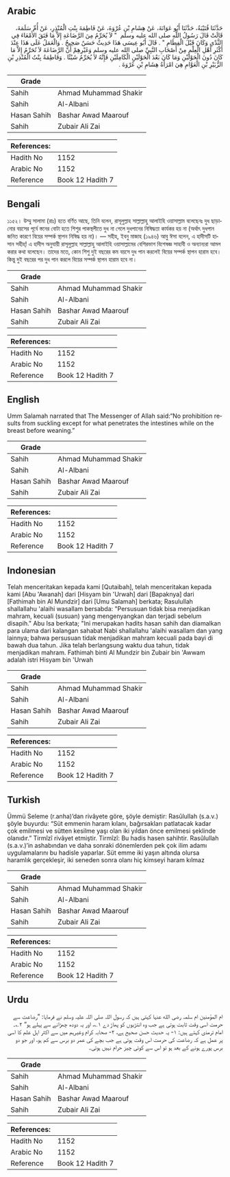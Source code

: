 ## Arabic


<div dir="rtl" lang="ar" style={{fontSize:'larger',backgroundColor:'#f8f9fa',padding:20}}>
حَدَّثَنَا قُتَيْبَةُ، حَدَّثَنَا أَبُو عَوَانَةَ، عَنْ هِشَامِ بْنِ عُرْوَةَ، عَنْ فَاطِمَةَ بِنْتِ الْمُنْذِرِ، عَنْ أُمِّ سَلَمَةَ، قَالَتْ قَالَ رَسُولُ اللَّهِ صلى الله عليه وسلم ‏ "‏ لاَ يُحَرِّمُ مِنَ الرَّضَاعَةِ إِلاَّ مَا فَتَقَ الأَمْعَاءَ فِي الثَّدْىِ وَكَانَ قَبْلَ الْفِطَامِ ‏"‏ ‏.‏ قَالَ أَبُو عِيسَى هَذَا حَدِيثٌ حَسَنٌ صَحِيحٌ ‏.‏ وَالْعَمَلُ عَلَى هَذَا عِنْدَ أَكْثَرِ أَهْلِ الْعِلْمِ مِنْ أَصْحَابِ النَّبِيِّ صلى الله عليه وسلم وَغَيْرِهِمْ أَنَّ الرَّضَاعَةَ لاَ تُحَرِّمُ إِلاَّ مَا كَانَ دُونَ الْحَوْلَيْنِ وَمَا كَانَ بَعْدَ الْحَوْلَيْنِ الْكَامِلَيْنِ فَإِنَّهُ لاَ يُحَرِّمُ شَيْئًا ‏.‏ وَفَاطِمَةُ بِنْتُ الْمُنْذِرِ بْنِ الزُّبَيْرِ بْنِ الْعَوَّامِ هِيَ امْرَأَةُ هِشَامِ بْنِ عُرْوَةَ ‏.‏
</div>
<div style={{backgroundColor:'#f8f9fa',padding:20, marginBottom: 10}}><table> <thead> <tr> <th>Grade</th> <th></th> </tr> </thead> <tbody> <tr><td>Sahih</td><td>Ahmad Muhammad Shakir</td></tr><tr><td>Sahih</td><td>Al-Albani</td></tr><tr><td>Hasan Sahih</td><td>Bashar Awad Maarouf</td></tr><tr><td>Sahih</td><td>Zubair Ali Zai</td></tr></tbody></table><table> <thead> <tr> <th>References:</th> <th></th> </tr> </thead> <tbody><tr><td>Hadith No</td><td>1152</td></tr><tr><td>Arabic No</td><td>1152</td></tr><tr><td>Reference</td><td>Book 12 Hadith 7</td></tr></tbody></table></div>

## Bengali


<div dir="ltr" lang="bn" style={{fontSize:'larger',backgroundColor:'#f8f9fa',padding:20}}>
১১৫২। উম্মু সালামা (রাঃ) হতে বর্ণিত আছে, তিনি বলেন, রাসূলুল্লাহ সাল্লাল্লাহু আলাইহি ওয়াসাল্লাম বলেছেনঃ দুধ ছাড়ানোর বয়সের পূর্বে স্তনের বোটা হতে শিশুর পাকস্থলীতে দুধ না গেলে দুধপানের নিষিদ্ধতা কার্যকর হয় না (অর্থাৎ দুধপান জনিত কারণে বিয়ের সম্পর্ক স্থাপন নিষিদ্ধ হয় না)। — সহীহ, ইবনু মাজাহ (১৯৪৬) আবু ঈসা বলেন, এ হাদীসটি হাসান সহীহ্! এ হাদীস অনুযায়ী রাসূলুল্লাহ সাল্লাল্লাহু আলাইহি ওয়াসাল্লামের বেশিরভাগ বিশেষজ্ঞ সাহাবী ও অন্যান্যরা আমল করার কথা বলেছেন। তাদের মতে, কোন শিশু দুই বছরের কম বয়সে দুধ পান করলেই বিয়ের সম্পর্ক স্থাপন হারাম হবে। কিন্তু দুই বছরের পর দুধ পান করলে বিয়ের সম্পর্ক স্থাপন হারাম হবে না।
</div>
<div style={{backgroundColor:'#f8f9fa',padding:20, marginBottom: 10}}><table> <thead> <tr> <th>Grade</th> <th></th> </tr> </thead> <tbody> <tr><td>Sahih</td><td>Ahmad Muhammad Shakir</td></tr><tr><td>Sahih</td><td>Al-Albani</td></tr><tr><td>Hasan Sahih</td><td>Bashar Awad Maarouf</td></tr><tr><td>Sahih</td><td>Zubair Ali Zai</td></tr></tbody></table><table> <thead> <tr> <th>References:</th> <th></th> </tr> </thead> <tbody><tr><td>Hadith No</td><td>1152</td></tr><tr><td>Arabic No</td><td>1152</td></tr><tr><td>Reference</td><td>Book 12 Hadith 7</td></tr></tbody></table></div>

## English


<div dir="ltr" lang="en" style={{fontSize:'larger',backgroundColor:'#f8f9fa',padding:20}}>
Umm Salamah narrated that The Messenger of Allah said:“No prohibition results from suckling except for what penetrates the intestines while on the breast before weaning.”
</div>
<div style={{backgroundColor:'#f8f9fa',padding:20, marginBottom: 10}}><table> <thead> <tr> <th>Grade</th> <th></th> </tr> </thead> <tbody> <tr><td>Sahih</td><td>Ahmad Muhammad Shakir</td></tr><tr><td>Sahih</td><td>Al-Albani</td></tr><tr><td>Hasan Sahih</td><td>Bashar Awad Maarouf</td></tr><tr><td>Sahih</td><td>Zubair Ali Zai</td></tr></tbody></table><table> <thead> <tr> <th>References:</th> <th></th> </tr> </thead> <tbody><tr><td>Hadith No</td><td>1152</td></tr><tr><td>Arabic No</td><td>1152</td></tr><tr><td>Reference</td><td>Book 12 Hadith 7</td></tr></tbody></table></div>

## Indonesian


<div dir="ltr" lang="id" style={{fontSize:'larger',backgroundColor:'#f8f9fa',padding:20}}>
Telah menceritakan kepada kami [Qutaibah], telah menceritakan kepada kami [Abu 'Awanah] dari [Hisyam bin 'Urwah] dari [Bapaknya] dari [Fathimah bin Al Mundzir] dari [Umu Salamah] berkata; Rasulullah shallallahu 'alaihi wasallam bersabda: "Persusuan tidak bisa menjadikan mahram, kecuali (susuan) yang mengenyangkan dan terjadi sebelum disapih." Abu Isa berkata; "Ini merupakan hadits hasan sahih dan diamalkan para ulama dari kalangan sahabat Nabi shallallahu 'alaihi wasallam dan yang lainnya; bahwa persusuan tidak menjadikan mahram kecuali pada bayi di bawah dua tahun. Jika telah berlangsung waktu dua tahun, tidak menjadikan mahram. Fathimah binti Al Mundzir bin Zubair bin 'Awwam adalah istri Hisyam bin 'Urwah
</div>
<div style={{backgroundColor:'#f8f9fa',padding:20, marginBottom: 10}}><table> <thead> <tr> <th>Grade</th> <th></th> </tr> </thead> <tbody> <tr><td>Sahih</td><td>Ahmad Muhammad Shakir</td></tr><tr><td>Sahih</td><td>Al-Albani</td></tr><tr><td>Hasan Sahih</td><td>Bashar Awad Maarouf</td></tr><tr><td>Sahih</td><td>Zubair Ali Zai</td></tr></tbody></table><table> <thead> <tr> <th>References:</th> <th></th> </tr> </thead> <tbody><tr><td>Hadith No</td><td>1152</td></tr><tr><td>Arabic No</td><td>1152</td></tr><tr><td>Reference</td><td>Book 12 Hadith 7</td></tr></tbody></table></div>

## Turkish


<div dir="ltr" lang="tr" style={{fontSize:'larger',backgroundColor:'#f8f9fa',padding:20}}>
Ümmü Seleme (r.anha)’dan rivâyete göre, şöyle demiştir: Rasûlullah (s.a.v.) şöyle buyurdu: “Süt emmenin haram kılanı, bağırsakları patlatacak kadar çok emilmesi ve sütten kesilme yaşı olan iki yıldan önce emilmesi şeklinde olanıdır.” Tirmîzî rivâyet etmiştir. Tirmîzî: Bu hadis hasen sahihtir. Rasûlullah (s.a.v.)’in ashabından ve daha sonraki dönemlerden pek çok ilim adamı uygulamalarını bu hadisle yaparlar. Süt emme iki yaşın altında olursa haramlık gerçekleşir, iki seneden sonra olanı hiç kimseyi haram kılmaz
</div>
<div style={{backgroundColor:'#f8f9fa',padding:20, marginBottom: 10}}><table> <thead> <tr> <th>Grade</th> <th></th> </tr> </thead> <tbody> <tr><td>Sahih</td><td>Ahmad Muhammad Shakir</td></tr><tr><td>Sahih</td><td>Al-Albani</td></tr><tr><td>Hasan Sahih</td><td>Bashar Awad Maarouf</td></tr><tr><td>Sahih</td><td>Zubair Ali Zai</td></tr></tbody></table><table> <thead> <tr> <th>References:</th> <th></th> </tr> </thead> <tbody><tr><td>Hadith No</td><td>1152</td></tr><tr><td>Arabic No</td><td>1152</td></tr><tr><td>Reference</td><td>Book 12 Hadith 7</td></tr></tbody></table></div>

## Urdu


<div dir="rtl" lang="ur" style={{fontSize:'larger',backgroundColor:'#f8f9fa',padding:20}}>
ام المؤمنین ام سلمہ رضی الله عنہا کہتی ہیں کہ رسول اللہ صلی اللہ علیہ وسلم نے فرمایا: ”رضاعت سے حرمت اسی وقت ثابت ہوتی ہے جب وہ انتڑیوں کو پھاڑ دے ۱؎، اور یہ دودھ چھڑانے سے پہلے ہو“ ۲؎۔ امام ترمذی کہتے ہیں: ۱- یہ حدیث حسن صحیح ہے، ۲- صحابہ کرام وغیرہم میں سے اکثر اہل علم کا اسی پر عمل ہے کہ رضاعت کی حرمت اس وقت ہوتی ہے جب بچے کی عمر دو برس سے کم ہو، اور جو دو برس پورے ہونے کے بعد ہو تو اس سے کوئی چیز حرام نہیں ہوتی۔
</div>
<div style={{backgroundColor:'#f8f9fa',padding:20, marginBottom: 10}}><table> <thead> <tr> <th>Grade</th> <th></th> </tr> </thead> <tbody> <tr><td>Sahih</td><td>Ahmad Muhammad Shakir</td></tr><tr><td>Sahih</td><td>Al-Albani</td></tr><tr><td>Hasan Sahih</td><td>Bashar Awad Maarouf</td></tr><tr><td>Sahih</td><td>Zubair Ali Zai</td></tr></tbody></table><table> <thead> <tr> <th>References:</th> <th></th> </tr> </thead> <tbody><tr><td>Hadith No</td><td>1152</td></tr><tr><td>Arabic No</td><td>1152</td></tr><tr><td>Reference</td><td>Book 12 Hadith 7</td></tr></tbody></table></div>